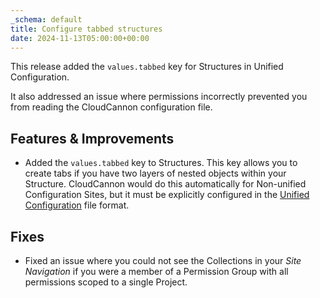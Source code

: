 ```yaml
---
_schema: default
title: Configure tabbed structures
date: 2024-11-13T05:00:00+00:00
---
```

This release added the `values.tabbed` key for Structures in Unified Configuration.

It also addressed an issue where permissions incorrectly prevented you from reading the CloudCannon configuration file.

## Features & Improvements

* Added the `values.tabbed` key to Structures. This key allows you to create tabs if you have two layers of nested objects within your Structure. CloudCannon would do this automatically for Non-unified Configuration Sites, but it must be explicitly configured in the [Unified Configuration](/documentation/guides/unified-configuration-migration-guide/) file format.

## Fixes

* Fixed an issue where you could not see the Collections in your *Site Navigation* if you were a member of a Permission Group with all permissions scoped to a single Project.